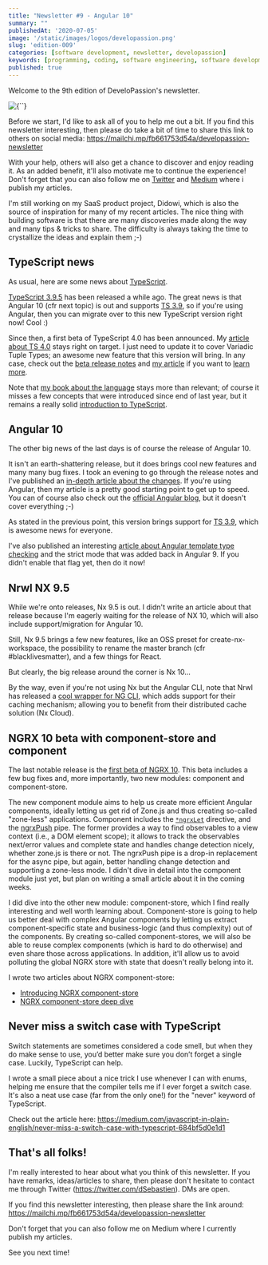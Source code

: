```yaml
---
title: "Newsletter #9 - Angular 10"
summary: ""
publishedAt: '2020-07-05'
image: '/static/images/logos/developassion.png'
slug: 'edition-009'
categories: [software development, newsletter, developassion]
keywords: [programming, coding, software engineering, software development, it, newsletter]
published: true
---
```


Welcome to the 9th edition of DeveloPassion's newsletter.

<BlogPostCenteredContent>
  <Image
    alt={``}
    src={`/static/images/logos/developassion.png`}
    width={480}
    height={270}
    priority
  />
</BlogPostCenteredContent>

Before we start, I'd like to ask all of you to help me out a bit. If you find this newsletter interesting, then please do take a bit of time to share this link to others on social media: https://mailchi.mp/fb661753d54a/developassion-newsletter

With your help, others will also get a chance to discover and enjoy reading it. As an added benefit, it'll also motivate me to continue the experience! Don't forget that you can also follow me on <a href="https://dsebastien.medium.com" rel="noopener">Twitter</a> and <a href="https://dsebastien.medium.com" rel="noopener">Medium</a> where i publish my articles.

I'm still working on my SaaS product project, Didowi, which is also the source of inspiration for many of my recent articles. The nice thing with building software is that there are many discoveries made along the way and many tips & tricks to share. The difficulty is always taking the time to crystallize the ideas and explain them ;-)

## TypeScript news

As usual, here are some news about <a href="https://www.amazon.com/gp/product/B081FB89BL?tag=dsebastien00-20" rel="noopener">TypeScript</a>.

<a href="https://github.com/microsoft/TypeScript/releases/tag/v3.9.5" rel="noopener">TypeScript 3.9.5</a> has been released a while ago. The great news is that Angular 10 (cfr next topic) is out and supports <a href="https://medium.com/@dSebastien/whats-new-with-typescript-3-9-9095ff9f68a5" rel="noopener">TS 3.9</a>, so if you're using Angular, then you can migrate over to this new TypeScript version right now! Cool :)

Since then, a first beta of TypeScript 4.0 has been announced. My <a href="https://medium.com/javascript-in-plain-english/whats-coming-with-typescript-4-0-language-features-3a98fc8db48f" rel="noopener">article about TS 4.0</a> stays right on target. I just need to update it to cover Variadic Tuple Types; an awesome new feature that this version will bring. In any case, check out the <a href="https://devblogs.microsoft.com/typescript/announcing-typescript-4-0-beta/" rel="noopener">beta release notes</a> and <a href="https://medium.com/javascript-in-plain-english/whats-coming-with-typescript-4-0-language-features-3a98fc8db48f" rel="noopener">my article</a> if you want to <a href="https://medium.com/javascript-in-plain-english/whats-coming-with-typescript-4-0-language-features-3a98fc8db48f" rel="noopener">learn more</a>.

Note that <a href="https://www.amazon.com/gp/product/B081FB89BL?tag=dsebastien00-20" rel="noopener">my book about the language</a> stays more than relevant; of course it misses a few concepts that were introduced since end of last year, but it remains a really solid <a href="https://www.amazon.com/gp/product/B081FB89BL" rel="noopener">introduction to TypeScript</a>.

## Angular 10

The other big news of the last days is of course the release of Angular 10.

It isn't an earth-shattering release, but it does brings cool new features and many many bug fixes. I took an evening to go through the release notes and I've published an <a href="https://medium.com/javascript-in-plain-english/angular-10-in-depth-a48a3a7dd1a7" rel="noopener">in-depth article about the changes</a>. If you're using Angular, then my article is a pretty good starting point to get up to speed. You can of course also check out the <a href="https://blog.angular.io/version-10-of-angular-now-available-78960babd41" rel="noopener">official Angular blog</a>, but it doesn't cover everything ;-)

As stated in the previous point, this version brings support for <a href="https://medium.com/@dSebastien/whats-new-with-typescript-3-9-9095ff9f68a5" rel="noopener">TS 3.9</a>, which is awesome news for everyone.

I've also published an interesting <a href="https://medium.com/javascript-in-plain-english/angular-template-type-checking-e2c99c50f999" rel="noopener">article about Angular template type checking</a> and the strict mode that was added back in Angular 9. If you didn't enable that flag yet, then do it now!

## Nrwl NX 9.5

While we're onto releases, Nx 9.5 is out. I didn't write an article about that release because I'm eagerly waiting for the release of NX 10, which will also include support/migration for Angular 10.

Still, Nx 9.5 brings a few new features, like an OSS preset for create-nx-workspace, the possibility to rename the master branch (cfr #blacklivesmatter), and a few things for React.

But clearly, the big release around the corner is Nx 10...

By the way, even if you're not using Nx but the Angular CLI, note that Nrwl has released a <a href="https://blog.nrwl.io/discover-how-to-make-the-angular-cli-faster-by-up-to-10-times-more-2d51d59decb9" rel="noopener">cool wrapper for NG CLI</a>, which adds support for their caching mechanism; allowing you to benefit from their distributed cache solution (Nx Cloud).

## NGRX 10 beta with component-store and component

The last notable release is the <a href="https://github.com/ngrx/platform/blob/master/CHANGELOG.md" rel="noopener">first beta of NGRX 10</a>.
This beta includes a few bug fixes and, more importantly, two new modules: component and component-store.

The new component module aims to help us create more efficient Angular components, ideally letting us get rid of Zone.js and thus creating so-called "zone-less" applications. Component includes the <a href="https://ngrx.io/guide/component/let" rel="noopener">`*ngrxLet`</a> directive, and the <a href="https://ngrx.io/guide/component/push" rel="noopener">ngrxPush</a> pipe. The former provides a way to find observables to a view context (i.e., a DOM element scope); it allows to track the observables next/error values and complete state and handles change detection nicely, whether zone.js is there or not. The ngrxPush pipe is a drop-in replacement for the async pipe, but again, better handling change detection and supporting a zone-less mode. I didn't dive in detail into the component module just yet, but plan on writing a small article about it in the coming weeks.

I did dive into the other new module: component-store, which I find really interesting and well worth learning about. Component-store is going to help us better deal with complex Angular components by letting us extract component-specific state and  business-logic (and thus complexity) out of the components. By creating so-called component-stores, we will also be able to reuse complex components (which is hard to do otherwise) and even share those across applications. In addition, it'll allow us to avoid polluting the global NGRX store with state that doesn't really belong into it.

I wrote two articles about NGRX component-store:

* <a href="https://medium.com/javascript-in-plain-english/introducing-ngrx-component-store-part-1-67019dba0cb0" rel="noopener">Introducing NGRX component-store</a>
* <a href="https://medium.com/javascript-in-plain-english/ngrx-component-store-deep-dive-947c0a5be6dc" rel="noopener">NGRX component-store deep dive</a>

## Never miss a switch case with TypeScript

Switch statements are sometimes considered a code smell, but when they do make sense to use, you’d better make sure you don’t forget a single case. Luckily, TypeScript can help.

I wrote a small piece about a nice trick I use whenever I can with enums, helping me ensure that the compiler tells me if I ever forget a switch case. It's also a neat use case (far from the only one!) for the "never" keyword of TypeScript.

Check out the article here: https://medium.com/javascript-in-plain-english/never-miss-a-switch-case-with-typescript-684bf5d0e1d1

## That's all folks!

I'm really interested to hear about what you think of this newsletter. If you have remarks, ideas/articles to share, then please don't hesitate to contact me through Twitter (https://twitter.com/dSebastien). DMs are open.

If you find this newsletter interesting, then please share the link around: https://mailchi.mp/fb661753d54a/developassion-newsletter

Don't forget that you can also follow me on Medium where I currently publish my articles.

See you next time!

<BlogPostSignature />
